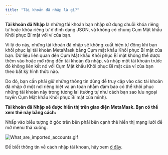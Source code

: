 ```yaml
---
title: "Tài khoản đã nhập là gì?"
---
```


**Tài khoản đã Nhập** là những tài khoản bạn nhập sử dụng chuỗi khóa riêng tư hoặc khóa riêng tư ở định dạng JSON, và không có chung Cụm Mật khẩu Khôi phục Bí mật với ví của bạn.

Vì lý do này, những tài khoản đã nhập sẽ không xuất hiện tự động khi bạn khôi phục lại tài khoản MetaMask bằng Cụm mật khẩu Khôi phục Bí mật của bạn. Dữ liệu liên quan đến Cụm Mật khẩu Khôi phục Bí mật không thể được thêm vào hoặc mở rộng đến tài khoản đã nhập, và nhập một tài khoản trước đó không liên kết nó với Cụm Mật khẩu Khôi phục Bí mật của ví của bạn theo bất kỳ hình thức nào.

Do đó, bạn cần phải giữ những thông tin dùng để truy cập vào các tài khoản đã nhập ở một nơi riêng biệt và an toàn nhằm đảm bảo có thể khôi phục những tài khoản này trong tương lai (tương tự như cách bạn sao lưu ngoại tuyến Cụm Mật khẩu Khôi phục Bí mật của mình).

**Tài khoản đã Nhập sẽ được hiển thị trên giao diện MetaMask. Bạn có thể xem thẻ này bằng cách:**

Nhấp vào biểu tượng ở góc trên bên phải bên cạnh thẻ hiển thị mạng lưới để mở menu thả xuống.

<div class="center-container">
  <div class="img-medium">
    <img
      src={
        require("../../../../../../img/i18n/legacy/What_are_imported_accounts.gif")
          .default
      }
      alt="What_are_imported_accounts.gif"
    />
  </div>
</div>

Để biết thông tin về cách nhập tài khoản, hãy xem [ở đây](/managing-my-wallet/accounts-and-addresses/how-to-import-an-account).
